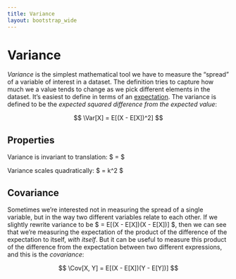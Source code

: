 ```yaml
---
title: Variance
layout: bootstrap_wide
---
```


# Variance

*Variance* is the simplest mathematical tool we have to measure the
"spread" of a variable of interest in a dataset. The definition tries
to capture how much we a value tends to change as we pick different
elements in the dataset. It's easiest to define in terms of an
[expectation](expectation.html). The variance is defined to be the
*expected squared difference from the expected value*:

$$ \Var[X] = E[(X - E[X])^2] $$

## Properties

Variance is invariant to translation: $ \Var[X + k] =
\Var[X] $

Variance scales quadratically: $ \Var[kX] = k^2 \Var[X] $

## Covariance

Sometimes we're interested not in measuring the spread of a single
variable, but in the way two different variables relate to each
other. If we slightly rewrite variance to be $ \Var[X] =
E[(X - E[X])(X - E[X])] $, then we can see that we're measuring the
expectation of the product of the difference of the expectation to
itself, *with itself*. But it can be useful to measure this product of
the difference from the expectation between two different expressions,
and this is the *covariance*:

$$ \Cov[X, Y] = E[(X - E[X])(Y - E[Y])] $$



